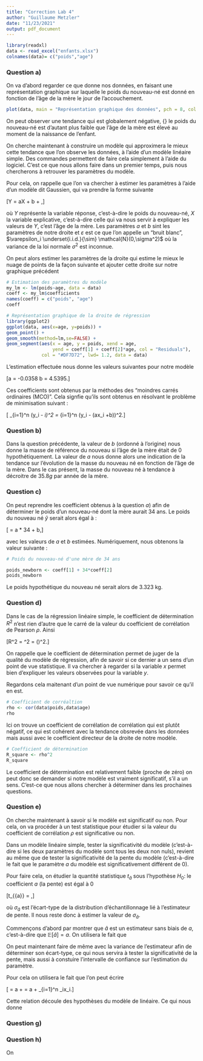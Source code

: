 ```yaml
---
title: "Correction Lab 4"
author: "Guillaume Metzler"
date: "11/23/2021"
output: pdf_document
---
```


```r
library(readxl)
data <- read_excel("enfants.xlsx")
colnames(data)= c("poids","age")
```


### Question a)

On va d'abord regarder ce que donne nos données, en faisant une représentation graphique sur laquelle le poids du nouveau-né est donné en fonction de l'âge de la mère le jour de l'accouchement.

```r
plot(data, main = "Représentation graphique des données", pch = 8, col = "#7e83f7")
```


On peut observer une tendance qui est globalement négative, {\it i.e.} le poids du nouveau-né est d'autant plus faible que l'âge de la mère est élevé au moment de la naissance de l'enfant.\

On cherche maintenant à construire un modèle qui approximera le mieux cette tendance que l'on observe les données, à l'aide d'un modèle linéaire simple. Des commandes permettent de faire cela simplement à l'aide du logiciel. C'est ce que nous allons faire dans un premier temps, puis nous chercherons à retrouver les paramètres du modèle.\

Pour cela, on rappelle que l'on va chercher à estimer les paramètres à l'aide d'un modèle dit Gaussien, qui va prendre la forme suivante

\[Y = aX + b + \varepsilon,\]

où $Y$ représente la variable réponse, c'est-à-dire le poids du nouveau-né, $X$ la variable explicative, c'est-à-dire celle qui va nous servir à expliquer les valeurs de $Y$, c'est l'âge de la mère. 
Les paramètres $a$ et $b$ sint les paramètres de notre droite et $\varepsilon$ est ce que l'on appelle un "bruit blanc", $\varepsilon_i \underset{i.i.d.}{\sim} \mathcal{N}(0,\sigma^2)$ où la variance de la loi normale $\sigma^2$ est inconnue.\

On peut alors estimer les paramètres de la droite qui estime le mieux le nuage de points de la façon suivante et ajouter cette droite sur notre graphique précédent

```r
# Estimation des paramètres du modèle
my_lm <- lm(poids~age, data = data)
coeff <- my_lm$coefficients
names(coeff) = c("poids", "age")
coeff

# Représentation graphique de la droite de régression
library(ggplot2)
ggplot(data, aes(x=age, y=poids)) +
geom_point() +
geom_smooth(method=lm,se=FALSE) +
geom_segment(aes(x = age, y = poids, xend = age, 
                 yend = coeff[1] + coeff[2]*age, col = "Residuals"), 
             col = "#DF7D72", lwd= 1.2, data = data)
```

L'estimation effectuée nous donne les valeurs suivantes pour notre modèle

\[a = -0.0358 \quad \text{et}  \quad b = 4.5395.\]

Ces coefficients sont obtenus par la méthodes des "moindres carrés ordinaires (MCO)". Cela signfie qu'ils sont obtenus en résolvant le problème de minimisation suivant :

\[\underset{a,b}{\min} \dfrac{1}{n}\sum_{i=1}^n \left(y_i - \hat{y}_i\right)^2 =  \underset{a,b}{\min} \dfrac{1}{n}\sum_{i=1}^n \left(y_i - (ax_i +b)\right)^2.\]

### Question b)

Dans la question précédente, la valeur de $b$ (ordonné à l'origine) nous donne la masse de référence du nouveau si l'âge de la mère était de $0$ hypothétiquement.
La valeur de $a$ nous donne alors une indication de la tendance sur l'évolution de la masse du nouveau né en fonction de l'âge de la mère. Dans le cas présent, la masse du nouveau né à tendance à décroitre de $35.8g$ par année de la mère.


### Question c)

On peut reprendre les coefficient obtenus à la question $a)$ afin de déterminer le poids d'un nouveau-né dont la mère aurait $34$ ans. 
Le poids du nouveau né $\hat{y}$ serait alors égal à :

\[\hat{y} = a * 34 + b,\]

avec les valeurs de $a$ et $b$ estimées. Numériquement, nous obtenons la valeur suivante :

```r
# Poids du nouveau-né d'une mère de 34 ans

poids_newborn <- coeff[1] + 34*coeff[2] 
poids_newborn
```

Le poids hypothétique du nouveau né serait alors de $3.323$ kg.


### Question d)

Dans le cas de la régression linéaire simple, le coefficient de détermination $R^2$ n'est rien d'autre que le carré de la valeur du coefficient de corrélation de Pearson $\rho$. Ainsi 

\[R^2 = \rho^2 = \left(\dfrac{\sum_{i=1}^n (x_i-\bar{x})(y_i-\bar{y})}{\sqrt{\left(\sum_{i=1}(x_i-\bar{x})^2\right)\left(\sum_{i=1}^n (y_i-\bar{y})^2 \right)}}\right)^2.\]

On rappelle que le coefficient de détermination permet de juger de la qualité du modèle de régression, afin de savoir si ce dernier a un sens d'un point de vue statistique. Il va chercher à regarder si la variable $x$ permet bien d'expliquer les valeurs observées pour la variable $y$.\

Regardons cela maitenant d'un point de vue numérique pour savoir ce qu'il en est.

```r
# Coefficient de corréaltion
rho <- cor(data$poids,data$age)
rho
```

Ici on trouve un coefficient de corrélation de corrélation qui est plutôt négatif, ce qui est cohérent avec la tendance obsrevée dans les données mais aussi avec le coefficient directeur de la droite de notre modèle.\

```r
# Coefficient de détermination
R_square <- rho^2
R_square
```

Le coefficient de détermination est relativement faible (proche de zéro) on peut donc se demander si notre modèle est vraiment significatif, s'il a un sens. 
C'est-ce que nous allons chercher à déterminer dans les prochaines questions. 

### Question e)

On cherche maintenant à savoir si le modèle est significatif ou non. Pour cela, on va procéder à un test statistique pour étudier si la valeur du coefficient de corrélation $\rho$ est significative ou non.\

Dans un modèle linéaire simple, tester la significativité du modèle (c'est-à-dire si les deux paramètres du modèle sont tous les deux non nuls), revient au même que de tester la significativité de la pente du modèle (c'est-à-dire le fait que le paramètre $a$ du modèle est significativement différent de $0$).\

Pour faire cela, on étudier la quantité statistique $t_{\bar{a}}$ sous l'hypothèse $H_0 :$ le coefficient $a$ (la pente) est égal à $0$

\[t_{\bar{a}} = \dfrac{\bar{a}- 0}{\sigma_{\bar{a}}},\]

où $\sigma_{\bar{a}}$ est l'écart-type de la distribution d'échantillonnage lié à l'estimateur de pente. Il nous reste donc à estimer la valeur de $\sigma_{\bar{a}}$.\

Commençons d'abord par montrer que $\hat{a}$ est un estimateur sans biais de $a$, c'est-à-dire que $\mathbb{E}[\hat{a}] = a$. On utilisera le fait que 

\begin{itemize}
\item[•] $\mathbb{E}[y_i] = ax_i + b$
\item[•] $\mathbb{E}[\bar{y}] = a\bar{x} + b$
\end{itemize}

\begin{align*}
\mathbb{E}[\hat{a}] = & \; \dfrac{\sum_{i=1}^n(x_i-\bar{x})\mathbb{E}[Y_i-\bar{Y}]}{\sum_{i=1}^n(x_i-\bar{x})^2}, \\
 = & \; \dfrac{\sum_{i=1}^n(x_i-\bar{x})(\mathbb{E}[Y_i]-\mathbb{E}[\bar{Y}])}{\sum_{i=1}^n(x_i-\bar{x})^2}, \\
 = & \; \dfrac{\sum_{i=1}^n(x_i-\bar{x})(ax_i + b -a\bar{x} - b}{\sum_{i=1}^n(x_i-\bar{x})^2}, \\
  = & \; a \dfrac{\sum_{i=1}^n(x_i-\bar{x})(x_i -\bar{x}}{\sum_{i=1}^n(x_i-\bar{x})^2}, \\
  = & \; a.
\end{align*}

On peut maintenant faire de même avec la variance de l'estimateur afin de déterminer son écart-type, ce qui nous servira à tester la significativité de la pente, mais aussi à constuire l'intervalle de confiance sur l'estimation du paramètre.\

Pour cela on utilisera le fait que l'on peut écrire 

\[\hat{a} = a + \dfrac{\sum_{i=1}^n (x_i-\bar{x})\varepsilon_i}{\sum_{i=1}^n(x_i-\bar{x})^2} = a + \sum_{i=1}^n \omega_ix_i.\]

Cette relation découle des hypothèses du modèle de linéaire. Ce qui nous donne

\begin{align*}
Var[\hat{a}] = & \; \dfrac{\sum_{i=1}^n(x_i-\bar{x})\mathbb{E}[Y_i-\bar{Y}]}{\sum_{i=1}^n(x_i-\bar{x})^2}, \\
 = & \; \dfrac{\sum_{i=1}^n(x_i-\bar{x})(\mathbb{E}[Y_i]-\mathbb{E}[\bar{Y}])}{\sum_{i=1}^n(x_i-\bar{x})^2}, \\
 = & \; \dfrac{\sum_{i=1}^n(x_i-\bar{x})(ax_i + b -a\bar{x} - b}{\sum_{i=1}^n(x_i-\bar{x})^2}, \\
  = & \; a \dfrac{\sum_{i=1}^n(x_i-\bar{x})(x_i -\bar{x}}{\sum_{i=1}^n(x_i-\bar{x})^2}, \\
  = & \; a.
\end{align*}









### Question g)



### Question h)

On 